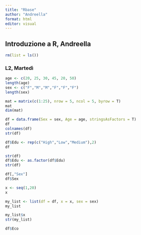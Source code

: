 ```yaml
---
title: "Rbase"
author: "Andreella"
format: html
editor: visual
---
```


## Introduzione a R, Andreella

```r
rm(list = ls())
```


### L2, Martedì

```r
age <- c(20, 25, 30, 45, 20, 50)
length(age)
sex <- c("F","M","M","F","F","F")
length(sex)

mat = matrix(c(1:25), nrow = 5, ncol = 5, byrow = T)
mat
dim(mat)
```

```r
df = data.frame(Sex = sex, Age = age, stringsAsFactors = T)
df
colnames(df)
str(df)

df$Edu <- rep(c("High","Low","Medium"),2)
df

str(df)
df$Edu <- as.factor(df$Edu)
str(df)
```

```r
df[,"Sex"]
df$Sex

x <- seq(1,20)
x

my_list <- list(df = df, x = x, sex = sex)
my_list

my_list$x
str(my_list)

df$Eco
```



